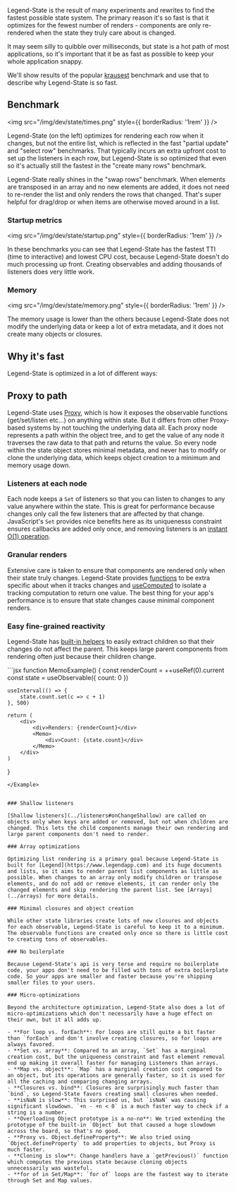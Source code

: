 Legend-State is the result of many experiments and rewrites to find the fastest possible state system. The primary reason it's so fast is that it optimizes for the fewest number of renders - components are only re-rendered when the state they truly care about is changed.

It may seem silly to quibble over milliseconds, but state is a hot path of most applications, so it's important that it be as fast as possible to keep your whole application snappy.

We'll show results of the popular [krausest](https://github.com/krausest/js-framework-benchmark) benchmark and use that to describe why Legend-State is so fast.

## Benchmark

<img src="/img/dev/state/times.png" style={{ borderRadius: '1rem' }} />

Legend-State (on the left) optimizes for rendering each row when it changes, but not the entire list, which is reflected in the fast "partial update" and "select row" benchmarks. That typically incurs an extra upfront cost to set up the listeners in each row, but Legend-State is so optimized that even so it's actually still the fastest in the "create many rows" benchmark.

Legend-State really shines in the "swap rows" benchmark. When elements are transposed in an array and no new elements are added, it does not need to re-render the list and only renders the rows that changed. That's super helpful for drag/drop or when items are otherwise moved around in a list.

### Startup metrics

<img src="/img/dev/state/startup.png" style={{ borderRadius: '1rem' }} />

In these benchmarks you can see that Legend-State has the fastest TTI (time to interactive) and lowest CPU cost, because Legend-State doesn't do much processing up front. Creating observables and adding thousands of listeners does very little work.

### Memory

<img src="/img/dev/state/memory.png" style={{ borderRadius: '1rem' }} />

The memory usage is lower than the others because Legend-State does not modify the underlying data or keep a lot of extra metadata, and it does not create many objects or closures.

## Why it's fast

Legend-State is optimized in a lot of different ways:

## Proxy to path

Legend-State uses [Proxy](https://developer.mozilla.org/en-US/docs/Web/JavaScript/Reference/Global_Objects/Proxy), which is how it exposes the observable functions (get/set/listen etc...) on anything within state. But it differs from other Proxy-based systems by not touching the underlying data all. Each proxy node represents a path within the object tree, and to get the value of any node it traverses the raw data to that path and returns the value. So every node within the state object stores minimal metadata, and never has to modify or clone the underlying data, which keeps object creation to a minimum and memory usage down.

### Listeners at each node

Each node keeps a `Set` of listeners so that you can listen to changes to any value anywhere within the state. This is great for performance because changes only call the few listeners that are affected by that change. JavaScript's `Set` provides nice benefits here as its uniquenesss constraint ensures callbacks are added only once, and removing listeners is an [instant O(1) operation](https://bretcameron.medium.com/how-to-make-your-code-faster-using-javascript-sets-b432457a4a77).

### Granular renders

Extensive care is taken to ensure that components are rendered only when their state truly changes. Legend-State provides [functions](../tracking) to be extra specific about when it tracks changes and [useComputed](../useComputed) to isolate a tracking computation to return one value. The best thing for your app's performance is to ensure that state changes cause minimal component renders.

### Easy fine-grained reactivity

Legend-State has [built-in helpers](../reactivity) to easily extract children so that their changes do not affect the parent. This keeps large parent components from rendering often just because their children change.

<Example name="Memo">
```jsx
function MemoExample() {
    const renderCount = ++useRef(0).current
    const state = useObservable({ count: 0 })

    useInterval(() => {
        state.count.set(c => c + 1)
    }, 500)

    return (
        <div>
            <div>Renders: {renderCount}</div>
            <Memo>
                <div>Count: {state.count}</div>
            </Memo>
        </div>
    )
}
```
</Example>


### Shallow listeners

[Shallow listeners](../listeners#onChangeShallow) are called on objects only when keys are added or removed, but not when children are changed. This lets the child components manage their own rendering and large parent components don't need to render.

### Array optimizations

Optimizing list rendering is a primary goal because Legend-State is built for [Legend](https://www.legendapp.com) and its huge documents and lists, so it aims to render parent list components as little as possible. When changes to an array only modify children or transpose elements, and do not add or remove elements, it can render only the changed elements and skip rendering the parent list. See [Arrays](../arrays) for more details.

### Minimal closures and object creation

While other state libraries create lots of new closures and objects for each observable, Legend-State is careful to keep it to a minimum. The observable functions are created only once so there is little cost to creating tons of observables.

### No boilerplate

Because Legend-State's api is very terse and require no boilerplate code, your apps don't need to be filled with tons of extra boilerplate code. So your apps are smaller and faster because you're shipping smaller files to your users.

### Micro-optimizations

Beyond the architecture optimization, Legend-State also does a lot of micro-optimizations which don't necessarily have a huge effect on their own, but it all adds up.

- **For loop vs. forEach**: For loops are still quite a bit faster than `forEach` and don't involve creating closures, so for loops are always favored.
- **Set vs. array**: Compared to an array, `Set` has a marginal creation cost, but the uniqueness constraint and fast element removal end up making it overall faster for managing Listeners than arrays.
- **Map vs. object**: `Map` has a marginal creation cost compared to an object, but its operations are generally faster, so it is used for all the caching and comparing changing arrays.
- **Closures vs. bind**: Closures are surprisingly much faster than `bind`, so Legend-State favors creating small closures when needed.
- **isNaN is slow**: This surprised us, but `isNaN` was causing significant slowdown. `+n - +n < 0` is a much faster way to check if a string is a number.
- **Overloading Object prototype is a no-no**: We tried extending the prototype of the built-in `Object` but that caused a huge slowdown across the board, so that's no good.
- **Proxy vs. Object.defineProperty**: We also tried using `Object.defineProperty` to add properties to objects, but Proxy is much faster.
- **Cloning is slow**: Change handlers have a `getPrevious()` function which computes the previous state because cloning objects unnecessarily was wasteful.
- **for of in Set/Map**: `for of` loops are the fastest way to iterate through Set and Map values.